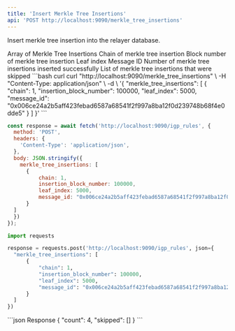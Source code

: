 ```yaml
---
title: 'Insert Merkle Tree Insertions'
api: 'POST http://localhost:9090/merkle_tree_insertions'
---
```


Insert merkle tree insertion into the relayer database.

<Expandable title="Request Body">
  <ParamField query="merkle_tree_insertions" type="Object[]" required>
    Array of Merkle Tree Insertions
    <Expandable title="merkle_tree_insertions">
      <ParamField query="chain" type="u32" required>
        Chain of merkle tree insertion
      </ParamField>
      <ParamField query="insertion_block_number" type="u64" required>
        Block number of merkle tree insertion
      </ParamField>
      <ParamField query="leaf_index" type="u32" required>
        Leaf index
      </ParamField>
      <ParamField query="message_id" type="string" required>
        Message ID
      </ParamField>
    </Expandable>
  </ParamField>
</Expandable>

<Expandable title="Response Body">
  <ResponseField name="count" type="number">
    Number of merkle tree insertions inserted successfully
  </ResponseField>
  <ResponseField name="skipped" type="Object[]">
    List of merkle tree insertions that were skipped
  </ResponseField>
</Expandable>

<RequestExample>
```bash curl
curl "http://localhost:9090/merkle_tree_insertions" \
  -H "Content-Type: application/json" \
  -d \
'{
    "merkle_tree_insertions": [
        {
            "chain": 1,
            "insertion_block_number": 100000,
            "leaf_index": 5000,
            "message_id": "0x006ce24a2b5aff423febad6587a68541f2f997a8ba12f0d239748b68f4e0dde5"
        }
    ]
}'
```

```javascript JavaScript
const response = await fetch('http://localhost:9090/igp_rules', {
  method: 'POST',
  headers: {
    'Content-Type': 'application/json',
  },
  body: JSON.stringify({
    merkle_tree_insertions: [
      {
          chain: 1,
          insertion_block_number: 100000,
          leaf_index: 5000,
          message_id: "0x006ce24a2b5aff423febad6587a68541f2f997a8ba12f0d239748b68f4e0dde5"
      }
  ]
  })
});
```

```python Python
import requests

response = requests.post('http://localhost:9090/igp_rules', json={
  "merkle_tree_insertions": [
      {
          "chain": 1,
          "insertion_block_number": 100000,
          "leaf_index": 5000,
          "message_id": "0x006ce24a2b5aff423febad6587a68541f2f997a8ba12f0d239748b68f4e0dde5"
      }
  ]
})
```
</RequestExample>

<ResponseExample>
```json Response
{
  "count": 4,
  "skipped": []
}
```
</ResponseExample>